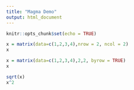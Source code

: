 ```yaml
---
title: "Magma Demo"
output: html_document
---
```


```r
knitr::opts_chunk$set(echo = TRUE)
```

``` r
x = matrix(data=c(1,2,3,4),nrow = 2, ncol = 2)
x
```
```r
x = matrix(data=c(1,2,3,4),2,2, byrow = TRUE)
x

```

```r
sqrt(x)
x^2
```



